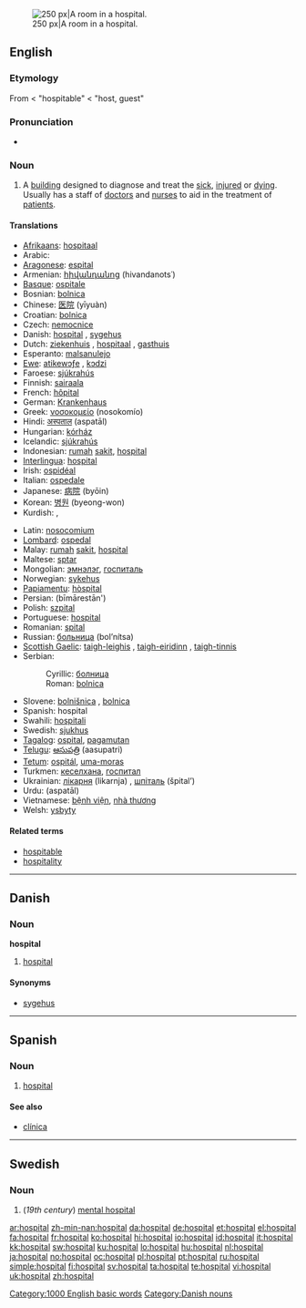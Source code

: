 [[Image:Hospital room ubt.jpeg|thumb|right|250 px|A room in a hospital.]]
==English==
{{wikipedia}}

===Etymology===
From {{etyl|fro}} {{term|hospital#French|hospital}} < {{etyl|la}} {{term|hospitalis#Latin|hospitālis}} "hospitable" < {{term|hospes#Latin|hospes}} "host, guest"

===Pronunciation===
* {{audio|en-us-hospital.ogg|Audio (US)}}

===Noun===
{{en-noun}}

# A [[building]] designed to diagnose and treat the [[sick]], [[injured]] or [[dying]]. Usually has a staff of [[doctor]]s and [[nurse]]s to aid in the treatment of [[patient]]s.

====Translations====
{{trans-top|building}}
* [[Afrikaans]]: [[hospitaal]]
* Arabic: {{Arab|[[مستشفى]]}} {{unicode|(mustášfa)}} {{f}}
* [[Aragonese]]: [[espital]] {{m}}
* Armenian: [[հիվանդանոց]] (hivandanots῾)
* [[Basque]]: [[ospitale]]
* Bosnian: [[bolnica]] {{f}}
* Chinese: [[医院]] (yīyuàn)
* Croatian: [[bolnica]] {{f}}
* Czech: [[nemocnice]] {{f}}
* Danish: [[#Danish|hospital]] {{n}}, [[sygehus]] {{n}}
* Dutch: [[ziekenhuis]] {{n}}, [[hospitaal]] {{n}}, [[gasthuis]] {{n}}
* Esperanto: [[malsanulejo]]
* [[Ewe]]: [[atikewɔƒe]] {{n}}, [[kɔdzi]] {{n}}
* Faroese: [[sjúkrahús]] {{n}}
* Finnish: [[sairaala]]
* French: [[hôpital]] {{m}}
* German: [[Krankenhaus]] {{n}}
* Greek: [[νοσοκομείο]] (nosokomío) {{n}}
* Hindi: [[अस्पताल]] (aspatāl) {{m}}
* Hungarian: [[kórház]]
* Icelandic: [[sjúkrahús]] {{n}}
* Indonesian: [[rumah]] [[sakit]], [[#Indonesian|hospital]]
* [[Interlingua]]: [[#Interlingua|hospital]]
* Irish: [[ospidéal]]
* Italian: [[ospedale]] {{m}}
* Japanese: [[病院]] (byōin)
* Korean: [[병원]] (byeong-won)
* Kurdish: {{KUchar|[[نه‌خۆشخانه‌]]}}, {{KUchar|[[خه‌سته‌خانه‌]]}}
{{trans-mid}}
* Latin: [[nosocomium]]
* [[Lombard]]: [[ospedal]]
* Malay: [[rumah]] [[sakit]], [[#Malay|hospital]]
* Maltese: [[sptar]]
* Mongolian: [[эмнэлэг]], [[госпиталь]]
* Norwegian: [[sykehus]] {{n}}
* [[Papiamentu]]: [[hòspital]]
* Persian: {{fa-Arab|[[بیمارستان]]}} (bīmārestān')
* Polish: [[szpital]] {{m}}
* Portuguese: [[hospital]] {{m}}
* Romanian: [[spital]] {{n}}
* Russian: [[больница]] (bol’nítsa) {{f}}
* [[Scottish Gaelic]]: [[taigh-leighis]] {{m}}, [[taigh-eiridinn]] {{m}}, [[taigh-tinnis]] {{m}}
* Serbian:
*: Cyrillic: [[болница#Serbian|болница]] {{f}}
*: Roman: [[bolnica#Serbian|bolnica]] {{f}}
* Slovene: [[bolnišnica]] {{f}}, [[bolnica]] {{f}}
* Spanish: hospital {{m}}
* Swahili: [[hospitali]]
* Swedish: [[sjukhus]] {{n}}
* [[Tagalog]]: [[ospital]], [[pagamutan]]
* [[Telugu]]: [[ఆసుపత్రి]] (aasupatri)
* [[Tetum]]: [[ospitál]], [[uma-moras]]
* Turkmen: [[кеселхана]], [[госпитал]]
* Ukrainian: [[лікарня]] (likarnja) {{f}}, [[шпiталь]] (špital’) {{m}}
* Urdu: {{ur-Arab|[[اسپتال]]}} (aspatāl) {{m}}
* Vietnamese: [[bệnh viện]], [[nhà thương]]
* Welsh: [[ysbyty]] {{m}}
{{trans-bottom}}

====Related terms====
* [[hospitable]]
* [[hospitality]]

[[Category:1000 English basic words]]

----

==Danish==

===Noun===
'''hospital''' {{n}}

# [[#English|hospital]]

====Synonyms====
* [[sygehus]] {{n}}

[[Category:Danish nouns]]

----

==Spanish==

===Noun===
{{es-noun-m|pl=hospitales}}

# [[#English|hospital]]

====See also====
* [[clínica]]

----

==Swedish==

===Noun===
{{infl|sv|noun|g=n}}
{{sv-noun-n-zero}}

# {{context|archaic|lang=sv}} (''19th century'') [[mental hospital]]

[[ar:hospital]]
[[zh-min-nan:hospital]]
[[da:hospital]]
[[de:hospital]]
[[et:hospital]]
[[el:hospital]]
[[fa:hospital]]
[[fr:hospital]]
[[ko:hospital]]
[[hi:hospital]]
[[io:hospital]]
[[id:hospital]]
[[it:hospital]]
[[kk:hospital]]
[[sw:hospital]]
[[ku:hospital]]
[[lo:hospital]]
[[hu:hospital]]
[[nl:hospital]]
[[ja:hospital]]
[[no:hospital]]
[[oc:hospital]]
[[pl:hospital]]
[[pt:hospital]]
[[ru:hospital]]
[[simple:hospital]]
[[fi:hospital]]
[[sv:hospital]]
[[ta:hospital]]
[[te:hospital]]
[[vi:hospital]]
[[uk:hospital]]
[[zh:hospital]]